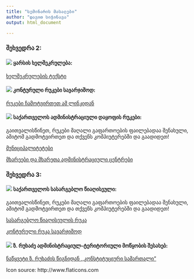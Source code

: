 ```yaml
---
title: "სემინარის მასალები"
author: "დავით სიჭინავა"
output: html_document

---
```


### შეხვედრა 2:

#### ![](ico/teacher.png) ყარსის ხელშეკრულება:


[ხელშეკრულების ტექსტი](https://www.dropbox.com/s/boh0rdfrhyu9j7s/%E1%83%A7%E1%83%90%E1%83%A0%E1%83%A1%E1%83%98%E1%83%A1%20%E1%83%AE%E1%83%94%E1%83%9A%E1%83%A8%E1%83%94%E1%83%99%E1%83%A0%E1%83%A3%E1%83%9A%E1%83%94%E1%83%91%E1%83%90.docx?dl=0)


#### ![](ico/teacher.png) კონტურული რუკები სავარჯიშოდ:

[რუკები ჩამოტვირთეთ ამ ლინკიდან](https://www.dropbox.com/s/f016zf8sxxir2vq/%E1%83%90%E1%83%93%E1%83%9B%E1%83%98%E1%83%9C%E1%83%98%E1%83%A1%E1%83%A2%E1%83%A0%E1%83%90%E1%83%AA%E1%83%98%E1%83%A3%E1%83%9A%E1%83%98_%E1%83%93%E1%83%90%E1%83%A7%E1%83%9D%E1%83%A4%E1%83%90.pdf?dl=0)

#### ![](ico/teacher.png) საქართველოს ადმინისტრაციული დაყოფის რუკები:

გაითვალისწინეთ, რუკები მაღალი გაფართოების ფაილებადაა შენახული, ამიტომ გადმოტვირთეთ და თქვენს კომპიუტერებში და გაადიდეთ!

[მუნიციპალიტეტები](https://www.dropbox.com/s/l92kf7gm6917khg/municipalities.png?dl=0)

[მხარეები და მხარეთა ადმინისტრაციული ცენტრები](https://www.dropbox.com/s/asu8wt3jvy1x4af/regions.png?dl=0)

### შეხვედრა 3:

#### ![](ico/teacher.png) საქართველოს სასარგებლო წიაღისეული:

გაითვალისწინეთ, რუკები მაღალი გაფართოების ფაილებადაა შენახული, ამიტომ გადმოტვირთეთ და თქვენს კომპიუტერებში და გაადიდეთ!


[სასარგებლო წიაღისეულის რუკა](https://www.dropbox.com/s/gk395iefju1axkm/%E1%83%AC%E1%83%98%E1%83%90%E1%83%A6%E1%83%98%E1%83%A1%E1%83%94%E1%83%A3%E1%83%9A%E1%83%98_%E1%83%A0%E1%83%94%E1%83%A1%E1%83%A3%E1%83%A0%E1%83%A1%E1%83%94%E1%83%91%E1%83%98.pdf?dl=0)

[კონტურული რუკა სავარჯიშოდ](https://www.dropbox.com/s/5ol12p75k7acwpr/river_outline.png?dl=0)

#### ![](ico/teacher.png) ზ. რუხაძე ადმინისტრაციულ-ტერიტორიული მოწყობის შესახებ:

[ნაწყვეტი ზ. რუხაძის წიგნიდან ,,კონსტიტუციური სამართალი"](https://www.dropbox.com/s/9fgk8x5syzo6z37/%E1%83%90%E1%83%93%E1%83%9B%E1%83%98%E1%83%9C%E1%83%98%E1%83%A1%E1%83%A2%E1%83%A0%E1%83%90%E1%83%AA%E1%83%98%E1%83%A3%E1%83%9A%E1%83%98_%E1%83%9B%E1%83%9D%E1%83%AC%E1%83%A7%E1%83%9D%E1%83%91%E1%83%90.docx?dl=0)




Icon source: http://www.flaticons.com